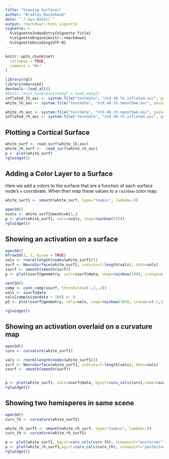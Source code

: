 ```yaml
---
title: "Viewing Surfaces"
author: "Bradley Buchsbaum"
date: "`r Sys.Date()`"
output: rmarkdown::html_vignette
vignette: >
  %\VignetteIndexEntry{Vignette Title}
  %\VignetteEngine{knitr::rmarkdown}
  %\VignetteEncoding{UTF-8}
---
```


```r
knitr::opts_chunk$set(
  collapse = TRUE,
  comment = "#>"
)

library(rgl)
library(neuroim2)
devtools::load_all()
#knitr::knit_hooks$set(webgl = hook_webgl)
inflated_lh_asc <- system.file("testdata", "std.40.lh.inflated.asc", package="neurosurf")
white_lh_asc <- system.file("testdata", "std.40.lh.smoothwm.asc", package="neurosurf")

white_rh_asc <- system.file("testdata", "std.40.rh.smoothwm.asc", package="neurosurf")
inflated_rh_asc <- system.file("testdata", "std.40.rh.inflated.asc", package="neurosurf")

```

## Plotting a Cortical Surface 

```r

white_surf <- read_surf(white_lh_asc)
white_rh_surf <-  read_surf(white_rh_asc)
p <- plot(white_surf)
rglwidget()


```



## Adding a Color Layer to a Surface

Here we add a colors to the surface that are a function of each surface node's `x` coordinate. When then map these values to a `rainbow` color map.

```r


white_surf1 <- smooth(white_surf, type="taubin", lambda=.9)

open3d()
xvals <- white_surf1@mesh$vb[1,]
p <- plot(white_surf1, vals=xvals, cmap=rainbow(255))
rglwidget()

```


## Showing an activation on a surface

```r

open3d()
mfrow3d(1, 2, byrow = TRUE)
vals <- rnorm(length(nodes(white_surf1)))
surf <- NeuroSurface(white_surf1, indices=1:length(vals), data=vals)
ssurf <- smooth(smooth(surf))
p <- plot(ssurf@geometry, vals=ssurf@data, cmap=rainbow(100), irange=c(-2,2), thresh=c(-.2, .2))

next3d()
comp <- conn_comp(ssurf, threshold=c(-.2,.2))
vals <- ssurf@data
vals[comp$size@data < 100] <- 0
p2 <- plot(ssurf@geometry, vals=vals, cmap=rainbow(100), irange=c(-2,2), thresh=c(-.2, .2))

rglwidget()

```

## Showing an activation overlaid on a curvature map

```r


open3d()
curv <- curvature(white_surf1)

vals <- rnorm(length(nodes(white_surf1)))
surf <- NeuroSurface(white_surf1, indices=1:length(vals), data=vals)
ssurf <- smooth(smooth(surf))


p <- plot(white_surf1, vals=ssurf@data, bgcol=curv_cols(curv),cmap=rainbow(100), irange=c(-2,2), thresh=c(-.3, .3))
rglwidget()

```

## Showing two hemisperes in same scene

```r

open3d()
curv_lh <- curvature(white_surf1)

white_rh_surf1 <- smooth(white_rh_surf, type="taubin", lambda=.9)
curv_rh <- curvature(white_rh_surf1)

p <- plot(white_surf1, bgcol=curv_cols(curv_lh), viewpoint="posterior")
p <- plot(white_rh_surf1,bgcol=curv_cols(curv_rh), viewpoint="posterior")
rglwidget()
```

